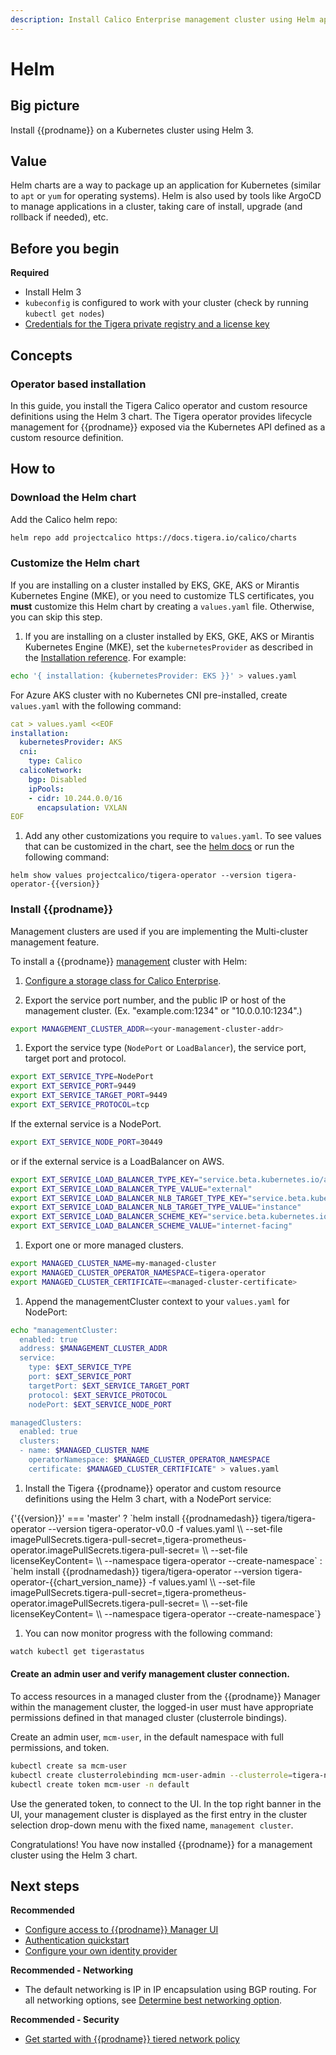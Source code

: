 ```yaml
---
description: Install Calico Enterprise management cluster using Helm application package manager.
---
```


# Helm


## Big picture

Install {{prodname}} on a Kubernetes cluster using Helm 3.

## Value

Helm charts are a way to package up an application for Kubernetes (similar to `apt` or `yum` for operating systems). Helm is also used by tools like ArgoCD to manage applications in a cluster, taking care of install, upgrade (and rollback if needed), etc.

## Before you begin

**Required**

- Install Helm 3
- `kubeconfig` is configured to work with your cluster (check by running `kubectl get nodes`)
- [Credentials for the Tigera private registry and a license key](../../getting-started/install-on-clusters/calico-enterprise.mdx)

## Concepts

### Operator based installation

In this guide, you install the Tigera Calico operator and custom resource definitions using the Helm 3 chart. The Tigera operator provides lifecycle management for {{prodname}} exposed via the Kubernetes API defined as a custom resource definition.

## How to

### Download the Helm chart

Add the Calico helm repo:

  ```bash
  helm repo add projectcalico https://docs.tigera.io/calico/charts
  ```

### Customize the Helm chart

If you are installing on a cluster installed by EKS, GKE, AKS or Mirantis Kubernetes Engine (MKE), or you need to customize TLS certificates, you **must** customize this Helm chart by creating a `values.yaml` file. Otherwise, you can skip this step.

1. If you are installing on a cluster installed by EKS, GKE, AKS or Mirantis Kubernetes Engine (MKE), set the `kubernetesProvider` as described in the [Installation reference](../../reference/installation/api.mdx#operator.tigera.io/v1.Provider). For example:

  ```bash
  echo '{ installation: {kubernetesProvider: EKS }}' > values.yaml
  ```

   For Azure AKS cluster with no Kubernetes CNI pre-installed, create `values.yaml` with the following command:

  ```yaml
  cat > values.yaml <<EOF
  installation:
    kubernetesProvider: AKS
    cni:
      type: Calico
    calicoNetwork:
      bgp: Disabled
      ipPools:
      - cidr: 10.244.0.0/16
        encapsulation: VXLAN
  EOF
  ```

1. Add any other customizations you require to `values.yaml`. To see values that can be customized in the chart, see the [helm docs](https://helm.sh/docs/) or run the following command:

  ```
  helm show values projectcalico/tigera-operator --version tigera-operator-{{version}}
  ```

### Install {{prodname}}

Management clusters are used if you are implementing the Multi-cluster management feature.

To install a {{prodname}} [management](../create-a-management-cluster#value) cluster with Helm:

1. [Configure a storage class for Calico Enterprise](../../operations/logstorage/create-storage).

1. Export the service port number, and the public IP or host of the management cluster. (Ex. "example.com:1234" or "10.0.0.10:1234".)

  ```bash
  export MANAGEMENT_CLUSTER_ADDR=<your-management-cluster-addr>
  ```

1. Export the service type (`NodePort` or `LoadBalancer`), the service port, target port and protocol.
  
  ```bash
  export EXT_SERVICE_TYPE=NodePort
  export EXT_SERVICE_PORT=9449
  export EXT_SERVICE_TARGET_PORT=9449
  export EXT_SERVICE_PROTOCOL=tcp
  ```
  
  If the external service is a NodePort.

  ```bash
  export EXT_SERVICE_NODE_PORT=30449
  ```

  or if the external service is a LoadBalancer on AWS.

  ```bash
  export EXT_SERVICE_LOAD_BALANCER_TYPE_KEY="service.beta.kubernetes.io/aws-load-balancer-type"
  export EXT_SERVICE_LOAD_BALANCER_TYPE_VALUE="external"
  export EXT_SERVICE_LOAD_BALANCER_NLB_TARGET_TYPE_KEY="service.beta.kubernetes.io/aws-load-balancer-nlb-target-type"
  export EXT_SERVICE_LOAD_BALANCER_NLB_TARGET_TYPE_VALUE="instance"
  export EXT_SERVICE_LOAD_BALANCER_SCHEME_KEY="service.beta.kubernetes.io/aws-load-balancer-scheme"
  export EXT_SERVICE_LOAD_BALANCER_SCHEME_VALUE="internet-facing"
  ```

1. Export one or more managed clusters.

  ```bash
  export MANAGED_CLUSTER_NAME=my-managed-cluster
  export MANAGED_CLUSTER_OPERATOR_NAMESPACE=tigera-operator
  export MANAGED_CLUSTER_CERTIFICATE=<managed-cluster-certificate>
  ```

1. Append the managementCluster context to your `values.yaml` for NodePort:

  ```bash
  echo "managementCluster:
    enabled: true
    address: $MANAGEMENT_CLUSTER_ADDR
    service:
      type: $EXT_SERVICE_TYPE
      port: $EXT_SERVICE_PORT
      targetPort: $EXT_SERVICE_TARGET_PORT
      protocol: $EXT_SERVICE_PROTOCOL
      nodePort: $EXT_SERVICE_NODE_PORT

  managedClusters:
    enabled: true
    clusters:
    - name: $MANAGED_CLUSTER_NAME
      operatorNamespace: $MANAGED_CLUSTER_OPERATOR_NAMESPACE
      certificate: $MANAGED_CLUSTER_CERTIFICATE" > values.yaml
  ```

1. Install the Tigera {{prodname}} operator and custom resource definitions using the Helm 3 chart, with a NodePort service:

  <CodeBlock language='bash'>
     {'{{version}}' === 'master'
       ? `helm install {{prodnamedash}} tigera/tigera-operator --version tigera-operator-v0.0 -f values.yaml \\
--set-file imagePullSecrets.tigera-pull-secret=<path/to/pull/secret>,tigera-prometheus-operator.imagePullSecrets.tigera-pull-secret=<path/to/pull/secret> \\
--set-file licenseKeyContent=<path/to/license/file/yaml> \\
--namespace tigera-operator --create-namespace`
       : `helm install {{prodnamedash}} tigera/tigera-operator --version tigera-operator-{{chart_version_name}} -f values.yaml \\
--set-file imagePullSecrets.tigera-pull-secret=<path/to/pull/secret>,tigera-prometheus-operator.imagePullSecrets.tigera-pull-secret=<path/to/pull/secret> \\
--set-file licenseKeyContent=<path/to/license/file/yaml> \\
--namespace tigera-operator --create-namespace`}
  </CodeBlock>

1. You can now monitor progress with the following command:

  ```bash
  watch kubectl get tigerastatus
  ```

#### Create an admin user and verify management cluster connection.

To access resources in a managed cluster from the {{prodname}} Manager within the management cluster, the logged-in user must have appropriate permissions defined in that managed cluster (clusterrole bindings).

Create an admin user, `mcm-user`, in the default namespace with full permissions, and token.

  ```bash
  kubectl create sa mcm-user
  kubectl create clusterrolebinding mcm-user-admin --clusterrole=tigera-network-admin --serviceaccount=default:mcm-user
  kubectl create token mcm-user -n default
  ```

  Use the generated token, to connect to the UI. In the top right banner in the UI, your management cluster is displayed as the first entry in the cluster selection drop-down menu with the fixed name, `management cluster`.

  Congratulations! You have now installed {{prodname}} for a management cluster using the Helm 3 chart.

## Next steps

**Recommended**

- [Configure access to {{prodname}} Manager UI](../../operations/cnx/access-the-manager.mdx)
- [Authentication quickstart](../../operations/cnx/authentication-quickstart.mdx)
- [Configure your own identity provider](../../operations/cnx/configure-identity-provider.mdx)

**Recommended - Networking**

- The default networking is IP in IP encapsulation using BGP routing. For all networking options, see [Determine best networking option](../../networking/determine-best-networking.mdx).

**Recommended - Security**

- [Get started with {{prodname}} tiered network policy](../../network-policy/policy-tiers/tiered-policy.mdx)
